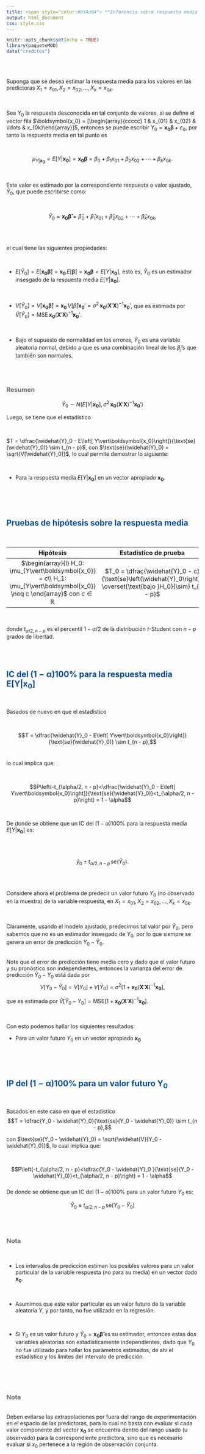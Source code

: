 ```yaml
---
title: <span style="color:#034a94"> **Inferencia sobre respuesta media y valores futuros**</span>
output: html_document
css: style.css
---
```


```r
knitr::opts_chunk$set(echo = TRUE)
library(paqueteMOD)
data("creditos")

```

</br></br>


Suponga que se desea estimar la respuesta media para los valores en las predictoras $X_1 = x_{01}, X_2 = x_{02}, \ldots, X_k = x_{0k}$.

</br>

Sea $Y_0$ la respuesta desconocida en tal conjunto de valores, si se define el vector fila $\boldsymbol{x_0} = [\begin{array}{ccccc} 1 & x_{01} & x_{02} & \ldots & x_{0k}\end{array}]$, entonces se puede escribir $Y_0 = \boldsymbol{x_0\beta} + \varepsilon_0$, por tanto la respuesta media en tal punto es 

</br>
<div class="content-box-blue">
$$\mu_{Y\vert\boldsymbol{x_0}} = E\left[ Y\vert\boldsymbol{x_0}\right] = \boldsymbol{x_0\beta} = \beta_0 + \beta_1x_{01} + \beta_2x_{02} + \cdots + \beta_kx_{0k}.$$

</div>

</br>

Este valor es estimado por la correspondiente respuesta o valor ajustado, $\widehat{Y}_0$, que puede escribirse como:

</br>

<div class="content-box-blue">
$$\widehat{Y}_0 = \boldsymbol{x_0\widehat\beta} = \widehat\beta_0 + \widehat\beta_1x_{01} + \widehat\beta_2x_{02} + \cdots + \widehat\beta_kx_{0k},$$
</div>

</br></br>

el cual tiene las siguientes propiedades:

</br>

* $E\left[\widehat{Y}_0\right] = E\left[\boldsymbol{x_0}\boldsymbol{\widehat\beta}\right] =  \boldsymbol{x_0}\,E\left[\boldsymbol{\widehat\beta}\right] = \boldsymbol{x_0\beta} = E\left[ Y\vert\boldsymbol{x_0}\right]$, esto es, $\widehat{Y}_0$ es un estimador insesgado de la respuesta media $E\left[ Y\vert\boldsymbol{x_0}\right]$.

</br>

* $V\left[\widehat{Y}_0\right] = V\left[\boldsymbol{x_0}\boldsymbol{\widehat\beta}\right] =  \boldsymbol{x_0}\,V\left[\widehat\beta\right]\boldsymbol{x_0}' = \sigma^2\,\boldsymbol{x_0}\left(\boldsymbol{X}'\boldsymbol{X}\right)^{-1}\boldsymbol{x_0}'$, que es estimada por $\widehat{V}\left[\widehat{Y}_0\right] = \text{MSE}\,\boldsymbol{x_0}\left(\boldsymbol{X}'\boldsymbol{X}\right)^{-1}\boldsymbol{x_0}'$.

</br>

* Bajo el supuesto de normalidad en los errores, $\widehat{Y}_0$ es una variable aleatoria normal, debido a que es una combinación lineal de los $\widehat\beta_j$'s que también son normales.

</br></br>

<div class="content-box-gray">
### <span style="color:#686868"> **Resumen**</span>

$$\widehat{Y}_0 \sim N\left(E\left[ Y\vert\boldsymbol{x_0}\right], \sigma^2\,\boldsymbol{x_0}\left(\boldsymbol{X}'\boldsymbol{X}\right)^{-1}\boldsymbol{x_0}'\right)$$
</div>


Luego, se tiene que el estadístico

</br>

$T = \dfrac{\widehat{Y}_0 - E\left[ Y\vert\boldsymbol{x_0}\right]}{\text{se}(\widehat{Y}_0)} \sim t_{n - p}$, con $\text{se}(\widehat{Y}_0) = \sqrt{V[\widehat{Y}_0]}$, lo cual permite demostrar lo siguiente:

</br>

* Para la respuesta media $E\left[ Y\vert\boldsymbol{x_0}\right]$ en un vector apropiado $\boldsymbol{x_0}$.
  
</br></br></br>

## <span style="color:#034a94">**Pruebas de hipótesis sobre la respuesta media**</span> 

</br>

| **Hipótesis** | **Estadístico de prueba** |
|:--:|:-----:|
| $\begin{array}{l} H_0: \mu_{Y\vert\boldsymbol{x_0}} = c\\ H_1: \mu_{Y\vert\boldsymbol{x_0}} \neq c \end{array}$ con $c \in \mathbb{R}$ | $T_0 = \dfrac{\widehat{Y}_0 - c}{\text{se}\left(\widehat{Y}_0\right)} \overset{\text{bajo }H_0}{\sim} t_{n - p}$ | 

</br>

donde ${t_{\alpha/2, n - p}}$ es el percentil $1 - \alpha/2$ de la distribución $t$-Student con $n - p$ grados de libertad.

</br></br>

## <span style="color:#034a94">**IC del ($\boldsymbol{1} - \boldsymbol{\alpha}$)100% para la respuesta media $\boldsymbol{E\left[ Y\vert\boldsymbol{x_0}\right]}$**</span>

</br>

Basados de nuevo en que el estadístico

</br>

$$T = \dfrac{\widehat{Y}_0 - E\left[ Y\vert\boldsymbol{x_0}\right]}{\text{se}(\widehat{Y}_0)} \sim t_{n - p},$$
</br>

lo cual implica que:

</br>

$$P\left(-t_{\alpha/2, n - p}<\dfrac{\widehat{Y}_0 - E\left[ Y\vert\boldsymbol{x_0}\right]}{\text{se}(\widehat{Y}_0)}<t_{\alpha/2, n - p}\right) = 1 - \alpha$$

</br>

De donde se obtiene que un IC del ($1 - \alpha$)100% para la respuesta media $E\left[ Y\vert\boldsymbol{x_0}\right]$ es:

</br></br>

<div class="content-box-blue">
$$\widehat{y}_0 \pm t_{\alpha/2, n - p} \,\text{se}(\widehat{Y}_0).$$
</div>

</br></br>

Considere ahora el problema de predecir un valor futuro $Y_0$ (no observado en la muestra) de la variable respuesta, en $X_1 = x_{01}, X_2 = x_{02}, \ldots, X_k = x_{0k}$.

</br>

Claramente, usando el modelo ajustado, predecimos tal valor por $\widehat{Y}_0$, pero sabemos que no es un estimador insesgado de $Y_0$, por lo que siempre se genera un error de predicción $Y_0 - \widehat{Y}_0$.

</br>
Note que el error de predicción tiene media cero y dado que el valor futuro y su pronóstico son independientes, entonces la varianza del error de predicción $\widehat{Y}_0 - Y_0$ está dada por
$$V\left[Y_0 - \widehat{Y}_0\right] = V\left[Y_0\right] + V\left[\widehat{Y}_0\right] = \sigma^2\left[ 1 + \boldsymbol{x_0}\left(\boldsymbol{X}'\boldsymbol{X}\right)^{-1}\boldsymbol{x_0}\right],$$

que es estimada por $\widehat{V}\left[\widehat{Y}_0 - Y_0\right] = \text{MSE}\left[ 1 + \boldsymbol{x_0}\left(\boldsymbol{X}'\boldsymbol{X}\right)^{-1}\boldsymbol{x_0}\right]$.


</br>

Con esto podemos hallar los siguientes resultados:

* Para un valor futuro $Y_0$ en un vector apropiado $\boldsymbol{x_0}$

</br></br></br>

## <span style="color:#034a94">**IP del ($\boldsymbol{1} - \boldsymbol{\alpha}$)100% para un valor futuro $\boldsymbol{Y_0}$**</span>
  
</br>

Basados en este caso en que el estadístico
$$T = \dfrac{Y_0 - \widehat{Y}_0}{\text{se}(Y_0 - \widehat{Y}_0)} \sim t_{n - p},$$

con $\text{se}(Y_0 - \widehat{Y}_0) = \sqrt{\widehat{V}[Y_0 - \widehat{Y}_0]}$, lo cual implica que:

</br>

$$P\left(-t_{\alpha/2, n - p}<\dfrac{Y_0 - \widehat{Y}_0 }{\text{se}(Y_0 - \widehat{Y}_0)}<t_{\alpha/2, n - p}\right) = 1 - \alpha$$
</br>
De donde se obtiene que un IC del ($1 - \alpha$)100% para un valor futuro $Y_0$ es:

<div class="content-box-blue">
$$\widehat{Y}_0 \ \pm \ t_{\alpha/2, n - p} \,\text{se}(Y_0 - \widehat{Y}_0)$$

</div>

</br></br>

<div class="content-box-gray">
### <span style="color:#686868"> **Nota**</span>

</br>

* Los intervalos de predicción estiman los posibles valores para un valor particular de la variable respuesta (no para su media) en un vector dado $\boldsymbol{x_0}$.

</br>

* Asumimos que este valor particular es un valor futuro de la variable aleatoria $Y$, y por tanto, no fue utilizado en la regresión.

</br>

* Si $Y_0$ es un valor futuro y $\widehat{Y}_0 = \boldsymbol{x_0\widehat\beta}$ es su estimador, entonces estas dos variables aleatorias son estadísticamente independientes, dado que $Y_0$ no fue utilizado para hallar los parámetros estimados, de ahí el estadístico y los límites del intervalo de predicción.

</div>
</br></br></br>

<div class="content-box-gray">
### <span style="color:#686868">**Nota**</span>

</br>
Deben evitarse las extrapolaciones por fuera del rango de experimentación en el espacio de las predictoras, para lo cual no basta con evaluar si cada valor componente del vector $\boldsymbol{x_0}$ se encuentra dentro del rango usado (u observado) para la correspondiente predictora, sino que es necesario evaluar si $x_0$ pertenece a la región de observación conjunta.

</div>

</br>

<!-- Para ello basta con verificar si $h_{00} = \boldsymbol{x_0\left(\boldsymbol{X}'\boldsymbol{X}\right)^{-1}x'_0} < \max\limits_{1\leq i\leq n} \left\{h_{ii}\right\}$, con $h_{ii}$ el $i$-ésimo elemento de la matriz 'hat' $\boldsymbol{H}$. -->